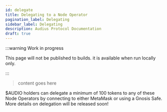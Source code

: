 ```yaml
---
id: delegate
title: Delegating to a Node Operator
pagination_label: Delegating
sidebar_label: Delegating
description: Audius Protocol Documentation
draft: true
---
```


:::warning Work in progress

This page will not be published to builds. it is available when run locally only.

:::

> content goes here

$AUDIO holders can delegate a minimum of 100 tokens to any of these Node Operators by connecting to
either MetaMask or using a Gnosis Safe. More details on delegation will be released soon!
